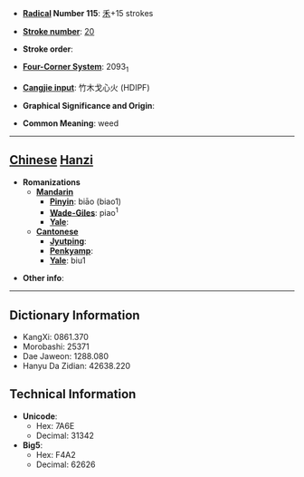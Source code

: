 * '''[[Wiktionary:Chinese radical index| Radical]] Number 115''': [[Wiktionary:Chinese radical index 禾|禾]]+15 strokes

* '''[[Wiktionary:Chinese total strokes index|Stroke number]]''': [[Wiktionary:Chinese total strokes index 20|20]]

* '''Stroke order''': 

* '''[[Wiktionary:Chinese four corner index|Four-Corner System]]''': 2093<sub>1</sub>

* '''[[Wiktionary:Chinese Cangjie index|Cangjie input]]''': 竹木戈心火 (HDIPF)

* '''Graphical Significance and Origin''': 

* '''Common Meaning''': weed

----

== [[Chinese]] [[Hanzi]] ==

* '''Romanizations'''
** '''[[Mandarin]]'''
*** '''[[Pinyin]]''': biāo (biao1)
*** '''[[Wade-Giles]]''': piao<sup>1</sup>
*** '''[[Yale]]''': 
** '''[[Cantonese]]'''
*** '''[[Jyutping]]''':
*** '''[[Penkyamp]]''': 
*** '''[[Yale]]''': biu1

* '''Other info''': 

----

== Dictionary Information ==

* KangXi: 0861.370
* Morobashi: 25371
* Dae Jaweon: 1288.080
* Hanyu Da Zidian: 42638.220

== Technical Information ==

* '''Unicode''':
** Hex: 7A6E
** Decimal: 31342
* '''Big5''':
** Hex: F4A2
** Decimal: 62626